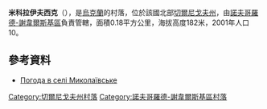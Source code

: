 {{coord|52|15|55|N|33|10|9|E|scale:100000|display=title}}

'''米科拉伊夫西克'''（{{lang-uk|Миколаївське}}），是[[烏克蘭|烏克蘭]]的村落，位於該國北部[[切爾尼戈夫州|切爾尼戈夫州]]，由[[諾夫哥羅德-謝韋爾斯基區|諾夫哥羅德-謝韋爾斯基區]]負責管轄，面積0.18平方公里，海拔高度182米，2001年人口10。

==參考資料==
* [http://weather.in.ua/ua/chernigovskaja/15619 Погода в селі Миколаївське] {{Wayback|url=http://weather.in.ua/ua/chernigovskaja/15619 |date=20160305112203 }}

[[Category:切爾尼戈夫州村落|Category:切爾尼戈夫州村落]]
[[Category:諾夫哥羅德-謝韋爾斯基區村落|Category:諾夫哥羅德-謝韋爾斯基區村落]]


{{Chernihiv-geo-stub}}